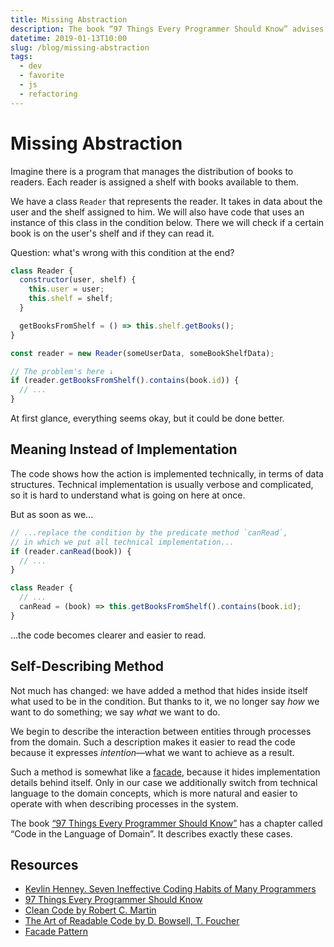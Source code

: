 ```yaml
---
title: Missing Abstraction
description: The book “97 Things Every Programmer Should Know” advises to write code in terms of domain concepts. In this post, I show the advantages of this approach are using a simple example.
datetime: 2019-01-13T10:00
slug: /blog/missing-abstraction
tags:
  - dev
  - favorite
  - js
  - refactoring
---
```


# Missing Abstraction

Imagine there is a program that manages the distribution of books to readers. Each reader is assigned a shelf with books available to them.

We have a class `Reader` that represents the reader. It takes in data about the user and the shelf assigned to him. We will also have code that uses an instance of this class in the condition below. There we will check if a certain book is on the user's shelf and if they can read it.

Question: what's wrong with this condition at the end?

```js
class Reader {
  constructor(user, shelf) {
    this.user = user;
    this.shelf = shelf;
  }

  getBooksFromShelf = () => this.shelf.getBooks();
}

const reader = new Reader(someUserData, someBookShelfData);

// The problem's here ↓
if (reader.getBooksFromShelf().contains(book.id)) {
  // ...
}
```

At first glance, everything seems okay, but it could be done better.

## Meaning Instead of Implementation

The code shows how the action is implemented technically, in terms of data structures. Technical implementation is usually verbose and complicated, so it is hard to understand what is going on here at once.

But as soon as we...

```js
// ...replace the condition by the predicate method `canRead`,
// in which we put all technical implementation...
if (reader.canRead(book)) {
  // ...
}

class Reader {
  // ...
  canRead = (book) => this.getBooksFromShelf().contains(book.id);
}
```

...the code becomes clearer and easier to read.

## Self-Describing Method

Not much has changed: we have added a method that hides inside itself what used to be in the condition. But thanks to it, we no longer say _how_ we want to do something; we say _what_ we want to do.

We begin to describe the interaction between entities through processes from the domain. Such a description makes it easier to read the code because it expresses _intention_—what we want to achieve as a result.

Such a method is somewhat like a [facade](https://github.com/kamranahmedse/design-patterns-for-humans#-facade), because it hides implementation details behind itself. Only in our case we additionally switch from technical language to the domain concepts, which is more natural and easier to operate with when describing processes in the system.

The book [“97 Things Every Programmer Should Know”](https://www.amazon.com/Things-Every-Programmer-Should-Know/dp/0596809484) has a chapter called “Code in the Language of Domain”. It describes exactly these cases.

## Resources

- [Kevlin Henney. Seven Ineffective Coding Habits of Many Programmers](https://youtu.be/ZsHMHukIlJY?t=2036)
- [97 Things Every Programmer Should Know](https://www.amazon.com/Things-Every-Programmer-Should-Know/dp/0596809484)
- [Clean Code by Robert C. Martin](/blog/clean-code/)
- [The Art of Readable Code by D. Bowsell, T. Foucher](/blog/the-art-of-readable-code/)
- [Facade Pattern](https://github.com/kamranahmedse/design-patterns-for-humans#-facade)
